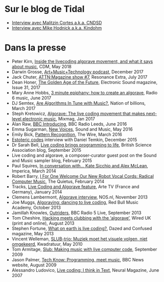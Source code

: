 <languages/>
= Sur le blog de Tidal =

* [http://blog.tidalcycles.org/cndsd/ Interview avec Malitzin Cortes a.k.a. CNDSD]
* [http://blog.tidalcycles.org/kindohm-interview/ Interview avec Mike Hodnick a.k.a. Kindohm]

= Dans la presse =

* Peter Kirn, [http://cdm.link/2018/05/inside-the-livecoding-algorave-movement-and-what-it-says-about-music/ Inside the livecoding algorave movement, and what it says about music], CDM, May 2018
* Darwin Grosse, [http://artmusictech.libsyn.com/podcast-210-alex-mclean Art+Music+Technology podcast], December 2017
* Jack Chuter, [http://www.attnmagazine.co.uk/features/12173 ATTN:Magazine show #7], Resonance Extra, July 2017
* Dean Honer, [https://slab.org/the-golden-age-of-the-future/ The Golden Age of the Future], Electronic Sound magazine, Issue 31, 2017
* Mary Anne Hobbs, [http://www.bbc.co.uk/programmes/p055hl4w 3 minute epiphany: how to create an algorave], Radio 6 music, June 2017
* DJ Semtex, [https://nationofbillions.com/are-algorithms-in-tune-with-music Are Algorithms In Tune with Music?], Nation of billions, March 2017
* Steph Kretowicz, [http://mixmag.net/feature/algorave Algorave: The live coding movement that makes next-level electronic music], Mixmag, Jan 2017
* Alan Raw, [http://slab.org/bbc-introducing-west-yorkshire/ BBC Introducing], BBC Radio Leeds, June 2016
* Emma Sugarman, [http://read.thesampler.org/2016/05/06/meet-the-new-voices-2016-alex-mclean-talks-coding-and-aliases/ New Voices], Sound and Music, May 2016
* Emily Bick, [http://slab.org/interview-in-the-wire-magazine/ Pattern Recognition], The Wire, March 2016
* [http://esoteric.codes/post/135188341128/interview-with-alex-mclean Estoteric codes] interview with Daniel Temkin, December 2015
* Dr Sarah Bell, [http://www.britishscienceassociation.org/blog/live-coding-brings-programming-to-life-an-interview-with-alex-mac Live coding brings programming to life],  British Science Association blog, September 2015
* Live coding and algorave, a composer-curator guest post on the Sound and Music sampler blog, February 2015
* Paul Squires, [http://www.imperica.com/en/in-conversation-with/in-conversation-with-kate-sicchio-and-alex-mclean In conversation with&#8230; Kate Sicchio and Alex McLean], Imperica, March 2014
* Robert Barry, [http://thequietus.com/articles/14405-black-midi-algorave I For One Welcome Our New Robot Vocal Cords: Radical Computer Music], The Quietus, February 2014
* Tracks, [http://www.youtube.com/watch?v=X_NQKPH91kM Live Coding and Algorave feature], Arte TV (France and Germany), January 2014
* Clemens Lambermont, [http://www.youtube.com/watch?v=xh8b-XH2kqM&amp;list=UU-id0vwQoAUYBNCm0nmaqQw Algorave interview], NOS.nl, November 2013
* Joe Muggs, [http://www.redbullmusicacademy.com/magazine/algoraving-dancing-to-coding Algoraving: dancing to live coding], Red Bull Music Academy, October 2013
* Jamillah Knowles, [http://www.bbc.co.uk/programmes/p02swmfb Outriders], BBC Radio 5 Live, September 2013
* Tom Cheshire, [http://www.wired.co.uk/magazine/archive/2013/09/play/algorave Hacking meets clubbing with the ‘algorave’], Wired UK (print and online), August 2013
* Stephen Fortune, [http://www.dazeddigital.com/artsandculture/article/16150/1/what-on-earth-is-livecoding What on earth is live coding?], Dazed and Confused magazine, May 2013
* Vincent Welleman, [http://www.kwadratuur.be/interviews/detail/slub-trio/#.UxgrAjxdX1c SLUB-trio: Muziek moet het visuele volgen, niet omgekeerd], Kwadratuur, May 2010
* Tom Armitage, [http://www.wired.co.uk/news/archive/2009-09/25/making-music-with-live-computer-code- Slub: Making music with live computer code], September 2009
* Jason Palmer, [http://news.bbc.co.uk/1/hi/technology/8221235.stm Tech Know: Programming, meet music], BBC News website, August 2009
* Alessandro Ludovico, [http://yaxu.org/neural-interview-on-live-codin/ Live coding: I think in Text], Neural Magazine, June 2007